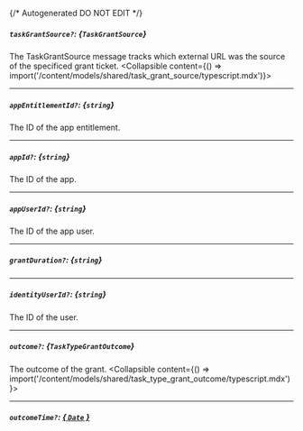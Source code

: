 {/* Autogenerated DO NOT EDIT  */}

##### `taskGrantSource?`: *{`TaskGrantSource`}*
The TaskGrantSource message tracks which external URL was the source of the specificed grant ticket.
<Collapsible content={() => import('/content/models/shared/task_grant_source/typescript.mdx')}>
</Collapsible>

---
##### `appEntitlementId?`: *{`string`}*
The ID of the app entitlement.

---
##### `appId?`: *{`string`}*
The ID of the app.

---
##### `appUserId?`: *{`string`}*
The ID of the app user.

---
##### `grantDuration?`: *{`string`}*

---
##### `identityUserId?`: *{`string`}*
The ID of the user.

---
##### `outcome?`: *{`TaskTypeGrantOutcome`}*
The outcome of the grant.
<Collapsible content={() => import('/content/models/shared/task_type_grant_outcome/typescript.mdx')}>
</Collapsible>

---
##### `outcomeTime?`: [*{ `Date` }*](https://developer.mozilla.org/en-US/docs/Web/JavaScript/Reference/Global_Objects/Date)

